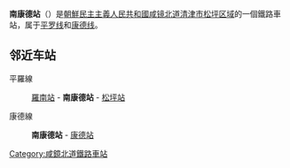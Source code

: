 {{unreferenced|time=2015-02-04T16:00:00+00:00}}
{{朝鮮半島車站資訊
|公司色 = blue
|文字色 = 
|站名 = 南康德站
|圖片 = 
|pxl = 
|圖片說明 =
|前一站1 = [[羅南站|羅南]]
|前一站距離1 = 5.9
|後一站距離1 = 2.1
|後一站1 = [[松坪站|松坪]]
|所屬路線1 = [[平罗线|平罗线]]
|距離1 = 713.5
|起點站1 = [[平壤|平壤]]
|前一站2 = 
|前一站距離2 = 
|後一站距離2 = 1.3
|後一站2 = [[康德站|康德]]
|所屬路線2 = [[康德线|康德线]]
|距離2 = 0.0
|起點站2 = 南康德
|諺文 = 남강덕역
|朝鮮漢字 = 南康德驛
|文觀部式 = Namgangdeok-yeok
|馬-賴式 = Namgangdŏk-yŏk
|副站名 = 
|車站編號 = 
|停站路線數 = 
|所屬公司 = [[朝鮮民主主義人民共和國鐵道省|朝鮮民主主義人民共和國鐵道省]]
|所在地 =[[咸镜北道|咸镜北道]][[清津市|清津市]][[松坪区域|松坪区域]]
|車站構造 = 地面车站
|月台配置 = 
|啟用年月日 =
|廢站年月日 = 
|上下車人次 = 
|統計年度 = 
|轉車 = 
|備註 = 
|全寬備註 = 
}}

'''南康德站'''（{{lang-ko|남강덕역}}）是[[朝鮮民主主義人民共和國|朝鮮民主主義人民共和國]][[咸镜北道|咸镜北道]][[清津市|清津市]][[松坪区域|松坪区域]]的一個鐵路車站，属于[[平罗线|平罗线]]和[[康德线|康德线]]。

==邻近车站==
平羅線
:[[羅南站|羅南站]] - '''南康德站''' - [[松坪站|松坪站]]
康德線
:'''南康德站''' - [[康德站|康德站]]

{{朝鲜铁路小作品}}

{{平羅線}}
{{康德線}}

[[Category:咸鏡北道鐵路車站|Category:咸鏡北道鐵路車站]]